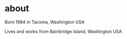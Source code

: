 # about

Born 1984 in Tacoma, Washington USA

Lives and works from Bainbridge Island, Washington USA
